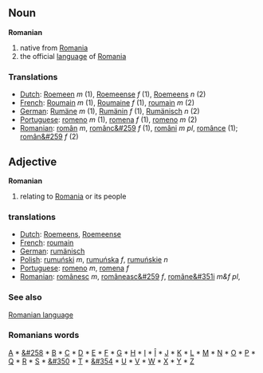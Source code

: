 == Noun ==
'''Romanian'''

# native from [[Romania]]
# the official [[language]] of [[Romania]]

=== Translations ===
*[[Dutch]]: [[Roemeen]] ''m'' (1), [[Roemeense]] ''f'' (1), [[Roemeens]] ''n'' (2)
*[[French]]: [[Roumain]] ''m'' (1), [[Roumaine]] ''f'' (1), [[roumain]] ''m'' (2)
*[[German]]: [[Rumäne]] ''m'' (1), [[Rumänin]] ''f'' (1), [[Rumänisch]] ''n'' (2)
*[[Portuguese]]: [[romeno]] ''m'' (1), [[romena]] ''f'' (1), [[romeno]] ''m'' (2)
*[[Romanian]]: [[român]] ''m'', [[românc&#259]] ''f'' (1), [[români]] ''m pl'', [[românce]] (1); [[român&#259]] ''f'' (2)

== Adjective ==
'''Romanian'''

# relating to [[Romania]] or its people

=== translations ===
*[[Dutch]]: [[Roemeens]], [[Roemeense]]
*[[French]]: [[roumain]]
*[[German]]: [[rumänisch]]
*[[Polish]]: [[rumuński]] ''m'', [[rumuńska]] ''f'', [[rumuńskie]] ''n''
*[[Portuguese]]: [[romeno]] ''m'', [[romena]] ''f''
*[[Romanian]]: [[românesc]] ''m'', [[româneasc&#259]] ''f'', [[române&#351i]] ''m&f pl'', 

=== See also ===
[[Romanian language]]

=== Romanians words ===
[[A]] * [[&#258]] * [[B]] * [[C]] * [[D]] * [[E]] * [[F]] * [[G]] * [[H]] * [[I]] * [[Î]] * [[J]] * [[K]] * [[L]] * [[M]] * [[N]] * [[O]] * [[P]] * [[Q]] * [[R]] * [[S]] * [[&#350]] * [[T]] * [[&#354]] * [[U]] * [[V]] * [[W]] * [[X]] * [[Y]] * [[Z]]
